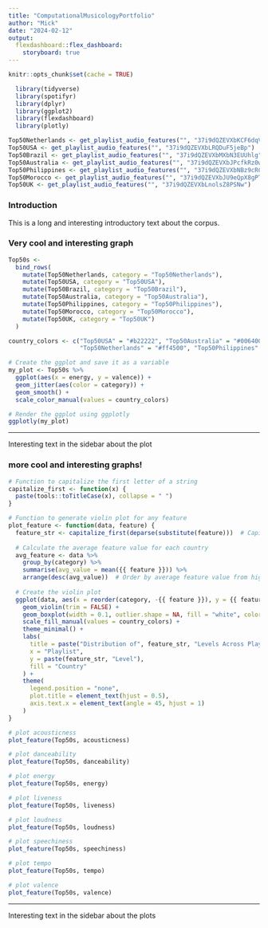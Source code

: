 ```yaml
---
title: "ComputationalMusicologyPortfolio"
author: "Mick"
date: "2024-02-12"
output:
  flexdashboard::flex_dashboard:
    storyboard: true
---
```


```r
knitr::opts_chunk$set(cache = TRUE)
```

```r
  library(tidyverse)
  library(spotifyr)
  library(dplyr)
  library(ggplot2)
  library(flexdashboard)
  library(plotly)
```

```r
Top50Netherlands <- get_playlist_audio_features("", "37i9dQZEVXbKCF6dqVpDkS")
Top50USA <- get_playlist_audio_features("", "37i9dQZEVXbLRQDuF5jeBp")
Top50Brazil <- get_playlist_audio_features("", "37i9dQZEVXbMXbN3EUUhlg")
Top50Australia <- get_playlist_audio_features("", "37i9dQZEVXbJPcfkRz0wJ0")
Top50Philippines <- get_playlist_audio_features("", "37i9dQZEVXbNBz9cRCSFkY")
Top50Morocco <- get_playlist_audio_features("", "37i9dQZEVXbJU9eQpX8gPT")
Top50UK <- get_playlist_audio_features("", "37i9dQZEVXbLnolsZ8PSNw")
```

### Introduction

This is a long and interesting introductory text about the corpus.

### Very cool and interesting graph

```r
Top50s <-
  bind_rows(
    mutate(Top50Netherlands, category = "Top50Netherlands"),
    mutate(Top50USA, category = "Top50USA"),
    mutate(Top50Brazil, category = "Top50Brazil"),
    mutate(Top50Australia, category = "Top50Australia"),
    mutate(Top50Philippines, category = "Top50Philippines"),
    mutate(Top50Morocco, category = "Top50Morocco"),
    mutate(Top50UK, category = "Top50UK")
  )
```

```r
country_colors <- c("Top50USA" = "#b22222", "Top50Australia" = "#006400", "Top50Brazil" = "#ffd700", 
                    "Top50Netherlands" = "#ff4500", "Top50Philippines" = "#0000ff", "Top50Morocco" = "#8b0000", "Top50UK" = "#000080")
```


```r
# Create the ggplot and save it as a variable
my_plot <- Top50s %>% 
  ggplot(aes(x = energy, y = valence)) + 
  geom_jitter(aes(color = category)) + 
  geom_smooth() + 
  scale_color_manual(values = country_colors)

# Render the ggplot using ggplotly
ggplotly(my_plot)
```

***

Interesting text in the sidebar about the plot

### more cool and interesting graphs!

```r
# Function to capitalize the first letter of a string
capitalize_first <- function(x) {
  paste(tools::toTitleCase(x), collapse = " ")
}

# Function to generate violin plot for any feature
plot_feature <- function(data, feature) {
  feature_str <- capitalize_first(deparse(substitute(feature)))  # Capitalize the first letter of the feature
  
  # Calculate the average feature value for each country
  avg_feature <- data %>%
    group_by(category) %>%
    summarise(avg_value = mean({{ feature }})) %>%
    arrange(desc(avg_value))  # Order by average feature value from high to low
  
  # Create the violin plot
  ggplot(data, aes(x = reorder(category, -{{ feature }}), y = {{ feature }}, fill = category)) +
    geom_violin(trim = FALSE) +
    geom_boxplot(width = 0.1, outlier.shape = NA, fill = "white", color = "black", alpha = 0.5) +
    scale_fill_manual(values = country_colors) +
    theme_minimal() +
    labs(
      title = paste("Distribution of", feature_str, "Levels Across Playlists"),
      x = "Playlist",
      y = paste(feature_str, "Level"),
      fill = "Country"
    ) +
    theme(
      legend.position = "none",
      plot.title = element_text(hjust = 0.5),
      axis.text.x = element_text(angle = 45, hjust = 1)
    )
}

# plot acousticness
plot_feature(Top50s, acousticness)

# plot danceability
plot_feature(Top50s, danceability)

# plot energy
plot_feature(Top50s, energy)

# plot liveness
plot_feature(Top50s, liveness)

# plot loudness
plot_feature(Top50s, loudness)

# plot speechiness
plot_feature(Top50s, speechiness)

# plot tempo
plot_feature(Top50s, tempo)

# plot valence
plot_feature(Top50s, valence)

```

***

Interesting text in the sidebar about the plots